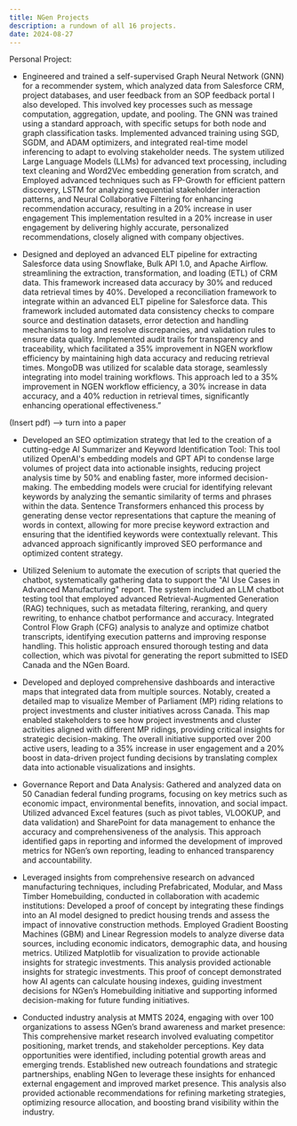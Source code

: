 ```yaml
---
title: NGen Projects
description: a rundown of all 16 projects. 
date: 2024-08-27
---
```


Personal Project: 
- Engineered and trained a self-supervised Graph Neural Network (GNN) for a recommender system, which analyzed data from Salesforce CRM, project databases, and user feedback from an SOP feedback portal I also developed. This involved key processes such as message computation, aggregation, update, and pooling. The GNN was trained using a standard approach, with specific setups for both node and graph classification tasks. Implemented advanced training using SGD, SGDM, and ADAM optimizers, and integrated real-time model inferencing to adapt to evolving stakeholder needs. The system utilized Large Language Models (LLMs) for advanced text processing, including text cleaning and Word2Vec embedding generation from scratch, and Employed advanced techniques such as FP-Growth for efficient pattern discovery, LSTM for analyzing sequential stakeholder interaction patterns, and Neural Collaborative Filtering for enhancing recommendation accuracy, resulting in a 20% increase in user engagement This implementation resulted in a 20% increase in user engagement by delivering highly accurate, personalized recommendations, closely aligned with company objectives.

- Designed and deployed an advanced ELT pipeline for extracting Salesforce data using Snowflake, Bulk API 1.0, and Apache Airflow. streamlining the extraction, transformation, and loading (ETL) of CRM data. This framework increased data accuracy by 30% and reduced data retrieval times by 40%. Developed a reconciliation framework to integrate within an advanced ELT pipeline for Salesforce data. This framework included automated data consistency checks to compare source and destination datasets, error detection and handling mechanisms to log and resolve discrepancies, and validation rules to ensure data quality. Implemented audit trails for transparency and traceability, which facilitated a 35% improvement in NGEN workflow efficiency by maintaining high data accuracy and reducing retrieval times. MongoDB was utilized for scalable data storage, seamlessly integrating into model training workflows. This approach led to a 35% improvement in NGEN workflow efficiency, a 30% increase in data accuracy, and a 40% reduction in retrieval times, significantly enhancing operational effectiveness.”

(Insert pdf) —> turn into a paper

- Developed an SEO optimization strategy that led to the creation of a cutting-edge AI Summarizer and Keyword Identification Tool: This tool utilized OpenAI's embedding models and GPT API to condense large volumes of project data into actionable insights, reducing project analysis time by 50% and enabling faster, more informed decision-making. The embedding models were crucial for identifying relevant keywords by analyzing the semantic similarity of terms and phrases within the data. Sentence Transformers enhanced this process by generating dense vector representations that capture the meaning of words in context, allowing for more precise keyword extraction and ensuring that the identified keywords were contextually relevant. This advanced approach significantly improved SEO performance and optimized content strategy.

- Utilized Selenium to automate the execution of scripts that queried the chatbot, systematically gathering data to support the "AI Use Cases in Advanced Manufacturing" report. The system included an LLM chatbot testing tool that employed advanced Retrieval-Augmented Generation (RAG) techniques, such as metadata filtering, reranking, and query rewriting, to enhance chatbot performance and accuracy. Integrated Control Flow Graph (CFG) analysis to analyze and optimize chatbot transcripts, identifying execution patterns and improving response handling. This holistic approach ensured thorough testing and data collection, which was pivotal for generating the report submitted to ISED Canada and the NGen Board.

- Developed and deployed comprehensive dashboards and interactive maps that integrated data from multiple sources. Notably, created a detailed map to visualize Member of Parliament (MP) riding relations to project investments and cluster initiatives across Canada. This map enabled stakeholders to see how project investments and cluster activities aligned with different MP ridings, providing critical insights for strategic decision-making. The overall initiative supported over 200 active users, leading to a 35% increase in user engagement and a 20% boost in data-driven project funding decisions by translating complex data into actionable visualizations and insights.


- Governance Report and Data Analysis: Gathered and analyzed data on 50 Canadian federal funding programs, focusing on key metrics such as economic impact, environmental benefits, innovation, and social impact. Utilized advanced Excel features (such as pivot tables, VLOOKUP, and data validation) and SharePoint for data management to enhance the accuracy and comprehensiveness of the analysis. This approach identified gaps in reporting and informed the development of improved metrics for NGen’s own reporting, leading to enhanced transparency and accountability.

- Leveraged insights from comprehensive research on advanced manufacturing techniques, including Prefabricated, Modular, and Mass Timber Homebuilding, conducted in collaboration with academic institutions: Developed a proof of concept by integrating these findings into an AI model designed to predict housing trends and assess the impact of innovative construction methods. Employed Gradient Boosting Machines (GBM) and Linear Regression models to analyze diverse data sources, including economic indicators, demographic data, and housing metrics. Utilized Matplotlib for visualization to provide actionable insights for strategic investments. This analysis provided actionable insights for strategic investments. This proof of concept demonstrated how AI agents can calculate housing indexes, guiding investment decisions for NGen’s Homebuilding initiative and supporting informed decision-making for future funding initiatives.


- Conducted industry analysis at MMTS 2024, engaging with over 100 organizations to assess NGen’s brand awareness and market presence: This comprehensive market research involved evaluating competitor positioning, market trends, and stakeholder perceptions. Key data opportunities were identified, including potential growth areas and emerging trends. Established new outreach foundations and strategic partnerships, enabling NGen to leverage these insights for enhanced external engagement and improved market presence. This analysis also provided actionable recommendations for refining marketing strategies, optimizing resource allocation, and boosting brand visibility within the industry.
